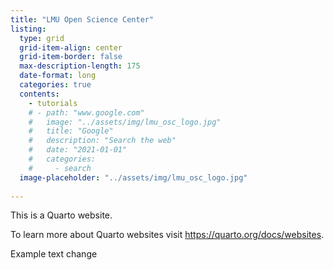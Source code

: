 ```yaml
---
title: "LMU Open Science Center"
listing:
  type: grid
  grid-item-align: center
  grid-item-border: false
  max-description-length: 175
  date-format: long
  categories: true
  contents: 
    - tutorials
    # - path: "www.google.com"
    #   image: "../assets/img/lmu_osc_logo.jpg"
    #   title: "Google"
    #   description: "Search the web"
    #   date: "2021-01-01"
    #   categories: 
    #     - search
  image-placeholder: "../assets/img/lmu_osc_logo.jpg"
  
---
```


This is a Quarto website.

To learn more about Quarto websites visit <https://quarto.org/docs/websites>.

Example text change